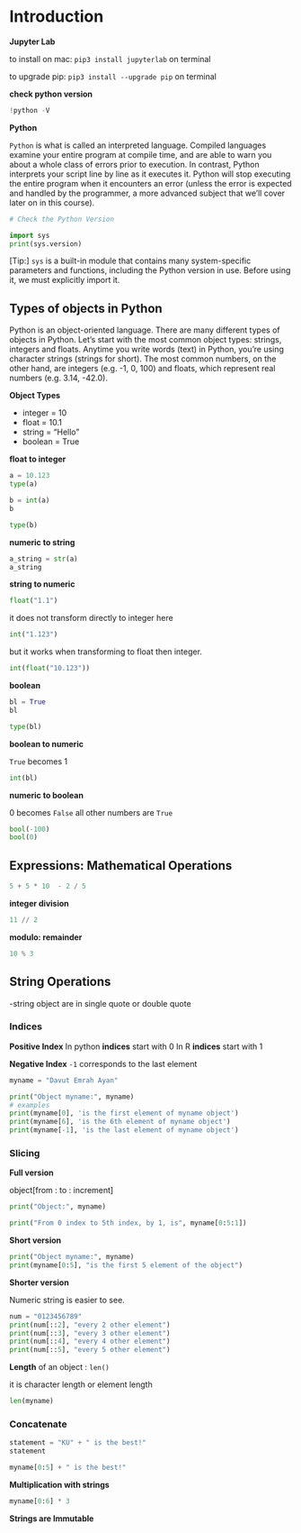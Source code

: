 # Introduction {#intro}

**Jupyter Lab**

to install on mac: `pip3 install jupyterlab` on terminal

to upgrade pip: `pip3 install --upgrade pip` on terminal

**check python version**
```python
!python -V
```

**Python**

`Python` is what is called an interpreted language. Compiled languages examine your entire program at compile time, and are able to warn you about a whole class of errors prior to execution. In contrast, Python interprets your script line by line as it executes it. Python will stop executing the entire program when it encounters an error (unless the error is expected and handled by the programmer, a more advanced subject that we'll cover later on in this course).


```python
# Check the Python Version

import sys
print(sys.version)
```

[Tip:] `sys` is a built-in module that contains many system-specific parameters and functions, including the Python version in use. Before using it, we must explicitly import it.


## Types of objects in Python

Python is an object-oriented language. There are many different types of objects in Python. Let's start with the most common object types: strings, integers and floats. Anytime you write words (text) in Python, you're using character strings (strings for short). The most common numbers, on the other hand, are integers (e.g. -1, 0, 100) and floats, which represent real numbers (e.g. 3.14, -42.0).

**Object Types**

- integer = 10
- float = 10.1
- string = "Hello"
- boolean = True

**float to integer**

```python
a = 10.123
type(a)
```

```python
b = int(a)
b
```
```python
type(b)
```

**numeric to string**

```python
a_string = str(a)
a_string
```

**string to numeric**

```python
float("1.1")
```

it does not transform directly to integer here

```python
int("1.123")
```

but it works when transforming to float then integer.

```python
int(float("10.123"))
```

**boolean**

```python
bl = True
bl
```

```python
type(bl)
```

**boolean to numeric**

`True` becomes 1
```python
int(bl)
```

**numeric to boolean**

0 becomes `False`
all other numbers are `True`

```python
bool(-100)
bool(0)
```

## Expressions: Mathematical Operations

```python
5 + 5 * 10  - 2 / 5
```

**integer division**
```python
11 // 2   
```

**modulo: remainder**

```python
10 % 3   
```

## String Operations

-string object are in single quote or double quote

### Indices

**Positive Index**
In python **indices** start with 0
In R **indices** start with 1

**Negative Index**
`-1` corresponds to the last element


```python
myname = "Davut Emrah Ayan"

print("Object myname:", myname)
# examples
print(myname[0], 'is the first element of myname object')
print(myname[6], 'is the 6th element of myname object')
print(myname[-1], 'is the last element of myname object')
```

### Slicing

**Full version**

object[from : to : increment]

```python
print("Object:", myname)

print("From 0 index to 5th index, by 1, is", myname[0:5:1])
```

**Short version**

```python
print("Object myname:", myname)
print(myname[0:5], "is the first 5 element of the object")
```

**Shorter version**

Numeric string is easier to see.
```python
num = "0123456789"
print(num[::2], "every 2 other element")
print(num[::3], "every 3 other element")
print(num[::4], "every 4 other element")
print(num[::5], "every 5 other element")
```

**Length** of an object : `len()`

it is character length or element length
```python
len(myname)
```


### Concatenate

```python
statement = "KU" + " is the best!"  
statement
```

```python
myname[0:5] + " is the best!"
```

**Multiplication with strings**

```python
myname[0:6] * 3
```

**Strings are Immutable**








